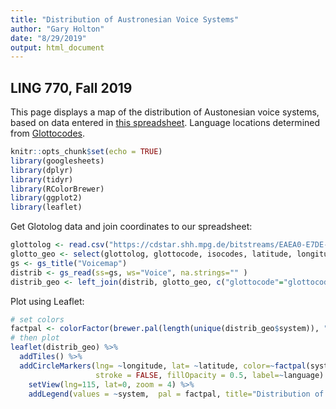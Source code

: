 ```yaml
---
title: "Distribution of Austronesian Voice Systems"
author: "Gary Holton"
date: "8/29/2019"
output: html_document
---
```




## LING 770, Fall 2019

This page displays a map of the distribution of Austonesian voice systems, based on data entered in [this spreadsheet](https://docs.google.com/spreadsheets/d/1LhEEySTnIvtXxGVsChzM2P7RSuOqQMGpxoGXD_Of7io/edit?usp=sharing). Language locations determined from [Glottocodes](http://glottolog.org).


```r
knitr::opts_chunk$set(echo = TRUE)
library(googlesheets)
library(dplyr)
library(tidyr)
library(RColorBrewer)
library(ggplot2)
library(leaflet)
```

Get Glotolog data and join coordinates to our spreadsheet:
```r
glottolog <- read.csv("https://cdstar.shh.mpg.de/bitstreams/EAEA0-E7DE-FA06-8817-0/languages_and_dialects_geo.csv", stringsAsFactors = F)
glotto_geo <- select(glottolog, glottocode, isocodes, latitude, longitude )
gs <- gs_title("Voicemap")
distrib <- gs_read(ss=gs, ws="Voice", na.strings="" )
distrib_geo <- left_join(distrib, glotto_geo, c("glottocode"="glottocode"))
```

Plot using Leaflet:
```r
# set colors
factpal <- colorFactor(brewer.pal(length(unique(distrib_geo$system)), "Set1"), distrib_geo$system )
# then plot
leaflet(distrib_geo) %>%
  addTiles() %>%
  addCircleMarkers(lng= ~longitude, lat= ~latitude, color=~factpal(system), radius = 5,
                   stroke = FALSE, fillOpacity = 0.5, label=~language) %>%
    setView(lng=115, lat=0, zoom = 4) %>%
    addLegend(values = ~system,  pal = factpal, title="Distribution of voice systems" )


```

